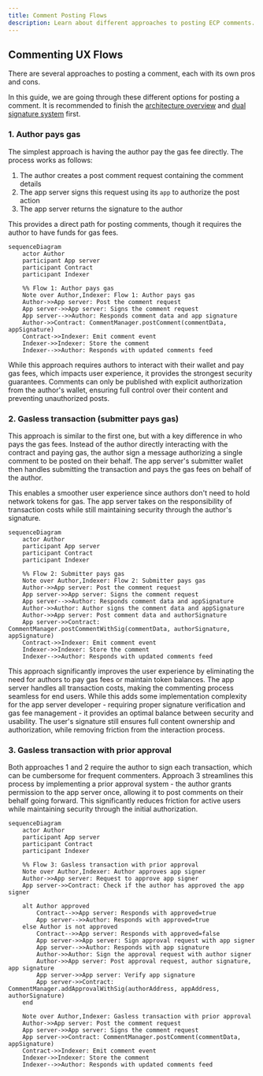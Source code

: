 ```yaml
---
title: Comment Posting Flows
description: Learn about different approaches to posting ECP comments.
---
```


## Commenting UX Flows

There are several approaches to posting a comment, each with its own pros and cons.

In this guide, we are going through these different options for posting a comment.
It is recommended to finish the [architecture overview](/architecture-overview) and [dual signature system](/dual-signature-system) first.

### 1. Author pays gas

The simplest approach is having the author pay the gas fee directly. The process works as follows:

1. The author creates a post comment request containing the comment details
2. The app server signs this request using its `app` to authorize the post action
3. The app server returns the signature to the author

This provides a direct path for posting comments, though it requires the author to have funds for gas fees.

```mermaid
sequenceDiagram
    actor Author
    participant App server
    participant Contract
    participant Indexer

    %% Flow 1: Author pays gas
    Note over Author,Indexer: Flow 1: Author pays gas
    Author->>App server: Post the comment request
    App server->>App server: Signs the comment request
    App server-->>Author: Responds comment data and app signature
    Author->>Contract: CommentManager.postComment(commentData, appSignature)
    Contract->>Indexer: Emit comment event
    Indexer->>Indexer: Store the comment
    Indexer-->>Author: Responds with updated comments feed
```

While this approach requires authors to interact with their wallet and pay gas fees,
which impacts user experience, it provides the strongest security guarantees.
Comments can only be published with explicit authorization from the author's wallet,
ensuring full control over their content and preventing unauthorized posts.

### 2. Gasless transaction (submitter pays gas)

This approach is similar to the first one, but with a key difference in who pays the gas fees.
Instead of the author directly interacting with the contract and paying gas,
the author sign a message authorizing a single comment to be posted on their behalf.
The app server's submitter wallet then handles submitting the transaction and pays the gas fees on behalf of the author.

This enables a smoother user experience since authors don't need to hold network tokens for gas.
The app server takes on the responsibility of transaction costs while still maintaining security through the author's signature.

```mermaid
sequenceDiagram
    actor Author
    participant App server
    participant Contract
    participant Indexer

    %% Flow 2: Submitter pays gas
    Note over Author,Indexer: Flow 2: Submitter pays gas
    Author->>App server: Post the comment request
    App server->>App server: Signs the comment request
    App server-->>Author: Responds comment data and appSignature
    Author->>Author: Author signs the comment data and appSignature
    Author->>App server: Post comment data and authorSignature
    App server->>Contract: CommentManager.postCommentWithSig(commentData, authorSignature, appSignature)
    Contract->>Indexer: Emit comment event
    Indexer->>Indexer: Store the comment
    Indexer-->>Author: Responds with updated comments feed
```

This approach significantly improves the user experience by eliminating the need for authors to pay gas fees or maintain token balances.
The app server handles all transaction costs, making the commenting process seamless for end users.
While this adds some implementation complexity for the app server developer - requiring proper signature verification and gas fee management - it provides an optimal balance between security and usability. The user's signature still ensures full content ownership and authorization, while removing friction from the interaction process.

### 3. Gasless transaction with prior approval

Both approaches 1 and 2 require the author to sign each transaction, which can be cumbersome for frequent commenters.
Approach 3 streamlines this process by implementing a prior approval system - the author grants permission to the app server once,
allowing it to post comments on their behalf going forward. This significantly reduces friction for active users while
maintaining security through the initial authorization.

```mermaid
sequenceDiagram
    actor Author
    participant App server
    participant Contract
    participant Indexer

    %% Flow 3: Gasless transaction with prior approval
    Note over Author,Indexer: Author approves app signer
    Author->>App server: Request to approve app signer
    App server->>Contract: Check if the author has approved the app signer

    alt Author approved
        Contract-->>App server: Responds with approved=true
        App server-->>Author: Responds with approved=true
    else Author is not approved
        Contract-->>App server: Responds with approved=false
        App server->>App server: Sign approval request with app signer
        App server-->>Author: Responds with app signature
        Author->>Author: Sign the approval request with author signer
        Author->>App server: Post approval request, author signature, app signature
        App server->>App server: Verify app signature
        App server->>Contract: CommentManager.addApprovalWithSig(authorAddress, appAddress, authorSignature)
    end

    Note over Author,Indexer: Gasless transaction with prior approval
    Author->>App server: Post the comment request
    App server->>App server: Signs the comment request
    App server->>Contract: CommentManager.postComment(commentData, appSignature)
    Contract->>Indexer: Emit comment event
    Indexer->>Indexer: Store the comment
    Indexer-->>Author: Responds with updated comments feed
```
